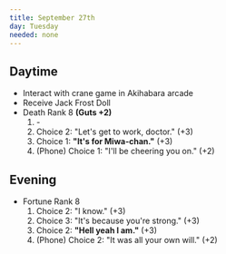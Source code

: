 ```yaml
---
title: September 27th
day: Tuesday
needed: none
---
```


## Daytime
- Interact with crane game in Akihabara arcade
- Receive Jack Frost Doll
- Death Rank 8 **(Guts +2)**
    1. \-
    1. Choice 2: "Let's get to work, doctor." (+3)
    1. Choice 1: **"It's for Miwa-chan."** (+3)
    1. (Phone) Choice 1: "I'll be cheering you on." (+2)

## Evening
- Fortune Rank 8
    1. Choice 2: "I know." (+3)
    1. Choice 3: "It's because you're strong." (+3)
    1. Choice 2: **"Hell yeah I am."** (+3)
    1. (Phone) Choice 2: "It was all your own will." (+2)
